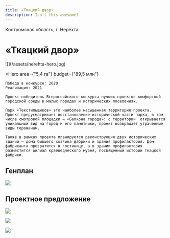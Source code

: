 ```yaml
---
title: «Ткацкий двор»
description: Isn't this awesome?
---
```


<AffinumLogo />

Костромская область, г. Нерехта

# «Ткацкий двор»

<Wide>
    ![](/assets/nerehta-hero.jpg)
</Wide>

<Hero
    area={"5,4 га"}
    budget={"89,5 млн"}
>
    Победа в конкурсе: 2020  
    Реализация: 2021  

    Проект-победитель Всероссийского конкурса лучших проектов комфортной городской среды в малых городах и исторических поселениях.

    Парк «Текстильщиков» это наиболее насыщенная территория проекта. Проект предусматривает восстановление исторической части парка, в том числе смотровой площадки — «Балкона города»: с территории  открывается уникальный вид на город и его памятники, проект возвращает утраченные виды горожанам.

    Также в рамках проекта планируется реконструкция двух исторических зданий — дома бывшего хозяина фабрики и здания профилактория. Дом фабриканта превратится в гостиницу, а в здании профилактория разместится филиал краеведческого музея, посвященный истории ткацкой фабрики.
</Hero>

## Генплан

![](/assets/nerehta-00.jpg)

## Проектное предложение

![](/assets/nerehta-01.jpg)

![](/assets/nerehta-02.jpg)

![](/assets/nerehta-03.jpg)

